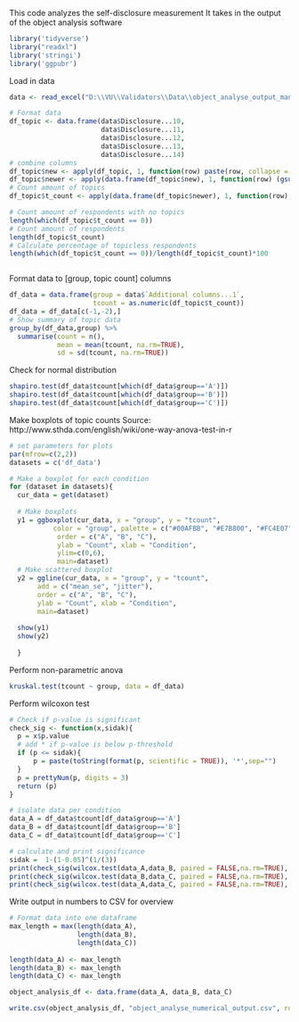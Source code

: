 This code analyzes the self-disclosure measurement
It takes in the output of the object analysis software
```{r}
library('tidyverse')
library("readxl")
library('stringi')
library('ggpubr')
```
Load in data
```{r}
data <- read_excel("D:\\VU\\Validators\\Data\\object_analyse_output_man.xlsx")
```

```{r}
# Format data
df_topic <- data.frame(data$Disclosure...10, 
                       data$Disclosure...11,
                       data$Disclosure...12, 
                       data$Disclosure...13, 
                       data$Disclosure...14)
# combine columns
df_topic$new <- apply(df_topic, 1, function(row) paste(row, collapse = " "))
df_topic$newer <- apply(data.frame(df_topic$new), 1, function(row) (gsub("\\bNA\\b", "", row)))
# Count amount of topics
df_topic$t_count <- apply(data.frame(df_topic$newer), 1, function(row) (length(stri_remove_empty(strsplit(row,split = ' ')[[1]],na_empty=FALSE))))

# Count amount of respondents with no topics
length(which(df_topic$t_count == 0))
# Count amount of respondents
length(df_topic$t_count)
# Calculate percentage of topicless respondents
length(which(df_topic$t_count == 0))/length(df_topic$t_count)*100



```
Format data to [group, topic count] columns

```{r}
df_data = data.frame(group = data$`Additional columns...1`,
                     tcount = as.numeric(df_topic$t_count))
df_data = df_data[c(-1,-2),]
# Show summary of topic data
group_by(df_data,group) %>%
  summarise(count = n(), 
            mean = mean(tcount, na.rm=TRUE), 
            sd = sd(tcount, na.rm=TRUE))
```
Check for normal distribution
```{r}
shapiro.test(df_data$tcount[which(df_data$group=='A')])
shapiro.test(df_data$tcount[which(df_data$group=='B')])
shapiro.test(df_data$tcount[which(df_data$group=='C')])

```

Make boxplots of topic counts
Source: http://www.sthda.com/english/wiki/one-way-anova-test-in-r
```{r}

# set parameters for plots
par(mfrow=c(2,2))
datasets = c('df_data')

# Make a boxplot for each condition
for (dataset in datasets){
  cur_data = get(dataset)
  
  # Make boxplots
  y1 = ggboxplot(cur_data, x = "group", y = "tcount", 
           color = "group", palette = c("#00AFBB", "#E7B800", "#FC4E07"),
            order = c("A", "B", "C"),
            ylab = "Count", xlab = "Condition",
            ylim=c(0,6),
            main=dataset)
  # Make scattered boxplot
  y2 = ggline(cur_data, x = "group", y = "tcount", 
       add = c("mean_se", "jitter"), 
       order = c("A", "B", "C"),
       ylab = "Count", xlab = "Condition",
       main=dataset)
  
  show(y1)
  show(y2)
  
  }
```
Perform non-parametric anova
```{r}
kruskal.test(tcount ~ group, data = df_data)
```

Perform wilcoxon test
```{r}
# Check if p-value is significant
check_sig <- function(x,sidak){
  p = x$p.value
  # add * if p-value is below p-threshold
  if (p <= sidak){
      p = paste(toString(format(p, scientific = TRUE)), '*',sep="")
  }
  p = prettyNum(p, digits = 3)
  return (p)
}

# isolate data per condition
data_A = df_data$tcount[df_data$group=='A']
data_B = df_data$tcount[df_data$group=='B']
data_C = df_data$tcount[df_data$group=='C']

# calculate and print significance
sidak =  1-(1-0.05)^(1/(3))
print(check_sig(wilcox.test(data_A,data_B, paired = FALSE,na.rm=TRUE), sidak))
print(check_sig(wilcox.test(data_B,data_C, paired = FALSE,na.rm=TRUE), sidak))
print(check_sig(wilcox.test(data_A,data_C, paired = FALSE,na.rm=TRUE), sidak))

```
Write output in numbers to CSV for overview
```{r}
# Format data into one dataframe
max_length = max(length(data_A),
                 length(data_B),
                 length(data_C))
      
length(data_A) <- max_length
length(data_B) <- max_length
length(data_C) <- max_length

object_analysis_df <- data.frame(data_A, data_B, data_C)

write.csv(object_analysis_df, "object_analyse_numerical_output.csv", row.names=FALSE)



```


